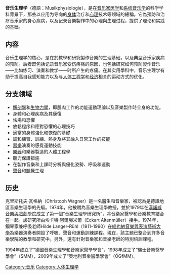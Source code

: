 {{Unreferenced|time=2020-10-07T14:38:20+00:00}}
'''音乐生理学'''（德語：Musikphysiologie），是在[[音乐家医学|音乐家医学]]和[[系统音乐学|系统音乐学]]的科学学科背景下，那些以应用为导向的[[身体|身体]]治疗和[[心理|心理]]技术等领域的總稱。它為預防和治疗音乐家的身心疾病，以及记录音樂製作中的心理與生理过程，提供了理论和实践的基础。

== 内容 ==
音乐生理学的核心，是在於教學和研究製作音樂的生理基础，以及典型音乐家疾病的预防。后者既包括记录音乐家受伤疼痛的原因，也包括研究如何预防製作音乐——比如练习、演奏和教学——时所产生的疼痛。在其实用學科中，音乐生理学有助于提高自我感知能力以及与[[人体工程学|人体工程学]]和[[经济|经济]]相关的运动方式的优化。

== 分支领域 ==
* [[解剖學|解剖學]]和[[生物力學|生物力學]]，即肌肉工作的功能運動理論以及音樂製作時全身的功能。
* 身體和心理疾病及其康復
* 怯場和恐懼
* 放鬆程序和應對恐懼的心理技巧
* 適當的身體強化和恢復的基礎
* 調和練習、訓練、熱身及將其融入日常工作的技能
* [[器樂|器樂]]演奏的感覺運動技能
* [[樂器|樂器]]和樂器製造的人體工程學
* 聽力保護措施
* 在製作音樂和上課時分析與優化姿勢、呼吸和運動
* [[聲音|聲音]]和[[聽覺|聽覺]]生理

== 历史 ==
克里斯托夫·瓦格納（Christoph Wagner）是一名醫生和音樂家，被認為是德語地區音樂生理學的先驅。1974年，他被聘為音樂生理學教授，並於1979年在[[漢諾瓦音樂、戲劇與媒體學院|漢諾威音樂與戲劇學院]]成立了第一個“音樂生理學研究所”，將音樂家醫學和音樂教育結合在一起。該研究所由埃卡特·阿爾滕米爾（Eckart Altenmüller）接手。1974年，鋼琴家兼呼吸老師Hilde Langer-Rühl（1911–1990）在[[維也納音樂與表演藝術大學|維也納音樂與表演藝術大學]]為樂器演奏者開設了呼吸、聲音和運動訓練課程。現在，該主題已整合到許多音樂學院的教學和研究中。另外，還有針對音樂家和音樂老師的特別培訓課程。

1994年成立了“德國音樂生理學和音樂家醫學學會”，1998年成立了“瑞士音樂醫學學會”（SMM），2009年成立了“奧地利音樂醫學學會”（ÖGfMM）。

[[Category:音乐|Category:音乐]]
[[Category:人体生理学|Category:人体生理学]]